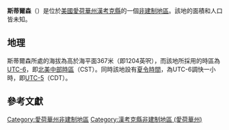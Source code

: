 {{noteTA
|G1=USState
|G2=地名
|G3=Unit
}}
{{Infobox settlement
|official_name            = 斯蒂爾森
|native_name = Stilson
|settlement_type          = [[非建制地區|非建制地區]]
|image_skyline            = 
|imagesize                = 
|image_map                = 
|mapsize                  = 
|pushpin_map              = USA Iowa
|pushpin_label            = 斯蒂爾森
|pushpin_label_position   = top
|pushpin_map_caption      = 斯蒂爾森在愛荷華州的位置
|subdivision_type         = [[世界政區索引|國家]]
|subdivision_type1        = [[美国州份|州份]]
|subdivision_type2        = [[愛荷華州行政区划|縣]]
|subdivision_name         = [[美国|美国]]
|subdivision_name1        = [[愛荷華州|愛荷華州]]
|subdivision_name2        = [[漢考克縣_(愛荷華州)|漢考克縣]]
|elevation_ft             = 1204
|elevation_m              = 367
|area_total_km2           = 
|area_total_sq_mi         = 
|area_land_km2            = 
|area_land_sq_mi          = 
|area_water_km2           = 
|area_water_sq_mi         = 
|population_as_of         = 2010
|population_footnotes     = 
|population_total         = 
|population_metro         = 
|population_density_km2   = auto
|population_density_sq_mi = auto
|timezone                 = [[北美中部时区|北美中部时区]]
|utc_offset               = -6
|coordinates              = {{coord|43|02|07|N|93|53|07|W|display=inline,title}}
| coor_pinpoint           = 
| coordinates_footnotes   = 
|timezone_DST             = CDT
|utc_offset_DST           = -5
|postal_code_type         = [[美國郵區編號|郵區編號]]
|postal_code              = 
|area_code                = {{link-en|电话区号641|Area code 641|641}}
|blank_name = [[地名信息系统|GNIS ID]]
|blank_info = 455630<ref name="GNIS">{{cite gnis|455630|Stilson}}</ref>
}}
'''斯蒂爾森'''（{{lang-en|Stilson}}）是位於[[美國|美國]][[愛荷華州|愛荷華州]][[漢考克縣_(愛荷華州)|漢考克縣]]的一個[[非建制地區|非建制地區]]。該地的面積和人口皆未知。

== 地理 ==
斯蒂爾森所處的海拔為高於海平面367米（即1204英呎），而該地所採用的時區為[[UTC-6|UTC-6]]，即[[北美中部時區|北美中部時區]]（CST）。同時該地設有[[夏令時間|夏令時間]]，為UTC-6調快一小時，即[[UTC-5|UTC-5]]（CDT）。

== 參考文獻 ==
{{reflist}}

{{漢考克縣 (愛荷華州)}}

{{DEFAULTSORT:Stilson}}
[[Category:愛荷華州非建制地區|Category:愛荷華州非建制地區]]
[[Category:漢考克縣非建制地區_(愛荷華州)|Category:漢考克縣非建制地區 (愛荷華州)]]

{{Iowa-geo-stub}}